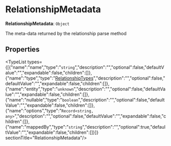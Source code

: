 
# RelationshipMetadata

 **RelationshipMetadata**: `Object`

The meta-data returned by the relationship parse
method

## Properties

<TypeList types={[{"name":"name","type":"`string`","description":"","optional":false,"defaultValue":"","expandable":false,"children":[]},{"name":"type","type":"[RelationshipTypes](../types.DmlTypes.RelationshipTypes/page.mdx)","description":"","optional":false,"defaultValue":"","expandable":false,"children":[]},{"name":"entity","type":"`unknown`","description":"","optional":false,"defaultValue":"","expandable":false,"children":[]},{"name":"nullable","type":"`boolean`","description":"","optional":false,"defaultValue":"","expandable":false,"children":[]},{"name":"options","type":"`Record<string, any>`","description":"","optional":false,"defaultValue":"","expandable":false,"children":[]},{"name":"mappedBy","type":"`string`","description":"","optional":true,"defaultValue":"","expandable":false,"children":[]}]}  sectionTitle="RelationshipMetadata"/>
